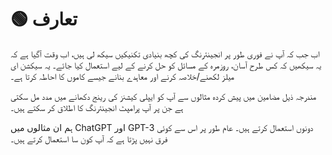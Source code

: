 
# 🟢 تعارف

اب جب کہ آپ نے فوری طور پر انجینئرنگ کی کچھ بنیادی تکنیکیں سیکھ لی ہیں، اب وقت آگیا ہے کہ یہ سیکھیں کہ کس طرح آسان، روزمرہ کے مسائل کو حل کرنے کے لیے استعمال کیا جائے۔ یہ سیکشن ای میلز لکھنے/خلاصہ کرنے اور معاہدے بنانے جیسے کاموں کا احاطہ کرتا ہے۔

مندرجہ ذیل مضامین میں پیش کردہ مثالوں سے آپ کو ایپلی کیشنز کی رینج دکھانے میں مدد مل سکتی ہے جن پر آپ پرامپٹ انجینئرنگ کا اطلاق کر سکتے ہیں۔

<Note>
  ہم ان مثالوں میں ChatGPT اور GPT-3 دونوں استعمال کرتے ہیں۔ عام طور پر اس سے
  کوئی فرق نہیں پڑتا ہے کہ آپ کون سا استعمال کرتے ہیں۔
</Note>
